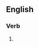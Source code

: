 {{also|bodysurfing|body surfing}}
==English==

===Verb===
{{head|en|verb form}}

# {{present participle of|en|body-surf|nocat=1}}